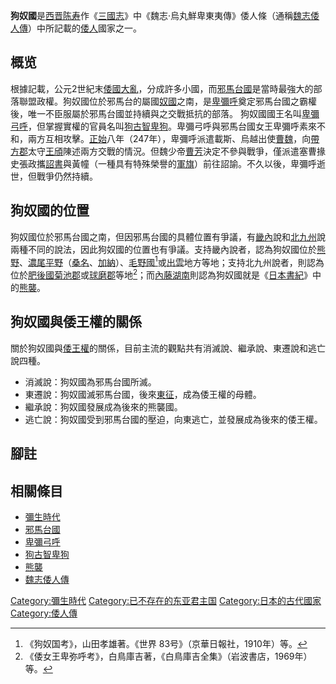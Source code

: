 {{japanese|japanese=狗奴国|kana=くなこく|romaji=Kuna-koku|舊寫=狗奴國}}
'''狗奴國'''是[[西晋|西晋]][[陈寿|陈寿]]作《[[三國志|三國志]]》中《魏志·烏丸鮮卑東夷傳》倭人條（通稱[[魏志倭人傳|魏志倭人傳]]）中所記載的[[倭人|倭人]]國家之一。

== 概览 ==
根據記載，公元2世紀末[[倭國大亂|倭國大亂]]，分成許多小國，而[[邪馬台國|邪馬台國]]是當時最強大的部落聯盟政權。狗奴國位於邪馬台的屬國[[奴國|奴國]]之南，是[[卑彌呼|卑彌呼]]奠定邪馬台國之霸權後，唯一不臣服屬於邪馬台國並持續與之交戰抵抗的部落。
{{Quotation|其南有狗奴國，男子爲王，其官有狗古智卑狗，不屬女王。自郡至女王國萬二千餘里。<br/>
(中略)<br/>
其八年，太守王頎到官。倭女王卑彌呼與狗奴國男王卑彌弓呼素不和，遣倭載斯、烏越等詣郡說相攻擊狀。|[[陈寿|陈寿]]|[[s:三國志/卷30#倭人|三国志/卷30]]}}
狗奴國國王名叫[[卑彌弓呼|卑彌弓呼]]，但掌握實權的官員名叫[[狗古智卑狗|狗古智卑狗]]。卑彌弓呼與邪馬台國女王卑彌呼素來不和，兩方互相攻擊。[[正始_(曹魏)|正始]]八年（247年），卑彌呼派遣載斯、烏越出使[[曹魏|曹魏]]，向[[帶方郡|帶方郡]]太守[[王頎|王頎]]陳述兩方交戰的情況。但魏少帝[[曹芳|曹芳]]決定不參與戰爭，僅派遣塞曹掾史張政攜[[詔書|詔書]]與黃幢（一種具有特殊榮譽的[[軍旗|軍旗]]）前往詔諭。不久以後，卑彌呼逝世，但戰爭仍然持續。

==狗奴國的位置==
狗奴國位於邪馬台國之南，但因邪馬台國的具體位置有爭議，有[[畿內|畿內]]說和[[北部九州|北九州]]說兩種不同的說法，因此狗奴國的位置也有爭議。支持畿內說者，認為狗奴國位於[[熊野|熊野]]、[[濃尾平野|濃尾平野]]（[[桑名市|桑名]]、[[岐阜市|加納]]）、[[毛野國|毛野國]]<ref>《狗奴国考》，山田孝雄著。《世界 83号》（京華日報社，1910年）等。</ref>或[[出雲市|出雲]]地方等地；支持北九州說者，則認為位於[[肥後國|肥後國]][[菊池郡|菊池郡]]或[[球磨郡|球磨郡]]等地<ref>《倭女王卑弥呼考》，白鳥庫吉著，《白鳥庫吉全集》（岩波書店，1969年）等。</ref>；而[[內藤湖南|內藤湖南]]則認為狗奴國就是《[[日本書紀|日本書紀]]》中的[[熊襲|熊襲]]。

==狗奴國與倭王權的關係==
關於狗奴國與[[倭王權|倭王權]]的關係，目前主流的觀點共有消滅說、繼承說、東遷說和逃亡說四種。
*消滅說：狗奴國為邪馬台國所滅。
*東遷說：狗奴國滅邪馬台國，後來[[神武東征|東征]]，成為倭王權的母體。
*繼承說：狗奴國發展成為後來的熊襲國。
*逃亡說：狗奴國受到邪馬台國的壓迫，向東逃亡，並發展成為後來的倭王權。

== 腳註 ==
{{reflist}}

==相關條目==
*[[彌生時代|彌生時代]]
*[[邪馬台國|邪馬台國]]
*[[卑彌弓呼|卑彌弓呼]]
*[[狗古智卑狗|狗古智卑狗]]
*[[熊襲|熊襲]]
*[[魏志倭人傳|魏志倭人傳]]

[[Category:彌生時代|Category:彌生時代]]
[[Category:已不存在的东亚君主国|Category:已不存在的东亚君主国]]
[[Category:日本的古代國家|Category:日本的古代國家]]
[[Category:倭人傳|Category:倭人傳]]